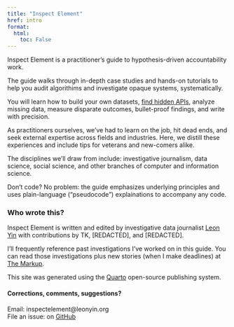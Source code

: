 ```yaml
---
title: "Inspect Element"
href: intro
format:
  html:
    toc: False
---
```


Inspect Element is a practitioner's guide to hypothesis-driven accountability work.

The guide walks through in-depth case studies and hands-on tutorials to help you audit algorithims and investigate opaque systems, systematically.

You will learn how to build your own datasets, [find hidden APIs](/undocumented-apis.html), analyze missing data, measure disparate outcomes, bullet-proof findings, and write with precision.

As practitioners ourselves, we've had to learn on the job, hit dead ends, and seek external expertise across fields and industries. Here, we distill these experiences and include tips for veterans and new-comers alike.

The disciplines we'll draw from include: investigative journalism, data science, social science, and other branches of computer and information science.

Don't code? No problem: the guide emphasizes underlying principles and uses plain-language ("pseudocode") explainations to accompany any code.

### Who wrote this?

Inspect Element is written and edited by investigative data journalist [Leon Yin](https://leonyin.org) with contributions by TK, [REDACTED], and [REDACTED].

I'll frequently reference past investigations I've worked on in this guide. You can read those investigations plus new stories (when I make deadlines) at [The Markup](https://www.themarkup.org).

This site was generated using the [Quarto](https://quarto.org/) open-source publishing system.

#### Corrections, comments, suggestions?

Email: inspectelement@leonyin.org<br>
File an issue: on [GitHub](https://github.com/yinleon/inspect-element/issues/new)